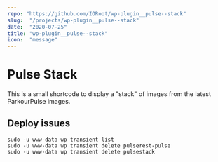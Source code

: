 ```yaml
---
repo: "https://github.com/IORoot/wp-plugin__pulse--stack"
slug:  "/projects/wp-plugin__pulse--stack"
date:  "2020-07-25"
title: "wp-plugin__pulse--stack"
icon:  "message"
---
```



# Pulse Stack

This is a small shortcode to display a "stack" of images from the latest ParkourPulse images.

## Deploy issues

```
sudo -u www-data wp transient list
sudo -u www-data wp transient delete pulserest-pulse
sudo -u www-data wp transient delete pulsestack
```